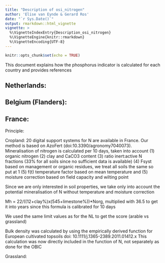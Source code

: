 ```yaml
---
title: "Description of osi_nitrogen"
author: 'Elise van Eynde & Gerard Ros'
date: "`r Sys.Date()`"
output: rmarkdown::html_vignette
vignette: >
  %\VignetteIndexEntry{Description_osi_nitrogen}
  %\VignetteEngine{knitr::rmarkdown}
  %\VignetteEncoding{UTF-8}
---
```


```r
knitr::opts_chunk$set(echo = TRUE)
```

This document explains how the phosphorus indicator is calculated for each country and provides references


## Netherlands:



## Belgium (Flanders): 

## France:

Principle:

Cropland:
20 digital support systems for N are available in France. Our method is based on AzoFert (doi:10.3390/agronomy7040073). 
Mineralisation of nitrogen is calculated per 10 days, taken into account (1) organic nitrogen (2) clay and CaCO3 content (3) ratio inert:active N fractions (33% for all soils since no sufficient data is available) (4) Fsyst based on management or organic residues, we treat all soils the same so put at 1 (5) f(t) temperature factor based on mean temperature and (5) moisture correction based on field capacity and wilting point 

Since we are only interested in soil properties, we take only into account the potential mineralisation of N without temperature and moisture correction 

Mh = 22/((12+clay%)x(545+limestone%))*Norg, multiplied with 36.5 to get it into years since this formula is calibrated for 10 days

We used the same limit values as for the NL to get the score (arable vs grassland)



Bulk density was calculated by using the empirically derived function for European cultivated topsoils  doi: 10.1111/j.1365-2389.2011.01412.x
This calculation was now directly included in the function of N, not separately as done for the OBIC

Grassland:
